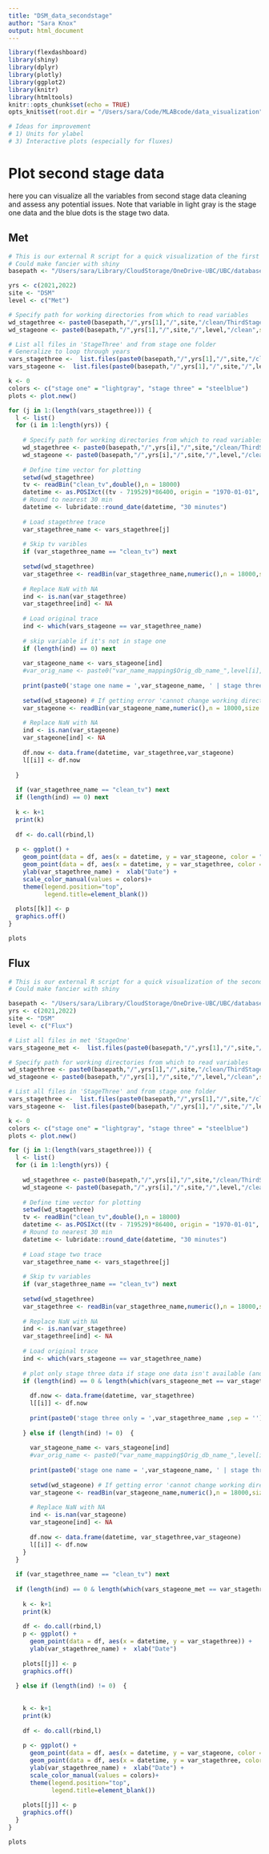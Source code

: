 ```yaml
---
title: "DSM_data_secondstage"
author: "Sara Knox"
output: html_document
---
```

<!-- NOTES: 
Need an excel spreadsheet similar to 'name_mapping_DSM.xlsx' to run -->

```r
library(flexdashboard)
library(shiny)
library(dplyr)
library(plotly)
library(ggplot2)
library(knitr)
library(htmltools)
knitr::opts_chunk$set(echo = TRUE)
opts_knit$set(root.dir = "/Users/sara/Code/MLABcode/data_visualization") # Specify directory

# Ideas for improvement
# 1) Units for ylabel
# 3) Interactive plots (especially for fluxes)
```

# Plot second stage data {.tabset}

here you can visualize all the variables from second stage data cleaning and assess any potential issues. Note that variable in light gray is the stage one data and the blue dots is the stage two data.

## Met
```r
# This is our external R script for a quick visualization of the first stage data
# Could make fancier with shiny
basepath <- "/Users/sara/Library/CloudStorage/OneDrive-UBC/UBC/database"

yrs <- c(2021,2022)
site <- "DSM"
level <- c("Met")

# Specify path for working directories from which to read variables
wd_stagethree <- paste0(basepath,"/",yrs[1],"/",site,"/clean/ThirdStage",sep = "")
wd_stageone <- paste0(basepath,"/",yrs[1],"/",site,"/",level,"/clean",sep = "")

# List all files in 'StageThree' and from stage one folder
# Generalize to loop through years
vars_stagethree <-  list.files(paste0(basepath,"/",yrs[1],"/",site,"/clean/ThirdStage",sep = ""))
vars_stageone <-  list.files(paste0(basepath,"/",yrs[1],"/",site,"/",level,"/clean",sep = ""))

k <- 0
colors <- c("stage one" = "lightgray", "stage three" = "steelblue")
plots <- plot.new()

for (j in 1:(length(vars_stagethree))) { 
  l <- list()
  for (i in 1:length(yrs)) { 
    
    # Specify path for working directories from which to read variables
    wd_stagethree <- paste0(basepath,"/",yrs[i],"/",site,"/clean/ThirdStage",sep = "")
    wd_stageone <- paste0(basepath,"/",yrs[i],"/",site,"/",level,"/clean",sep = "")
    
    # Define time vector for plotting
    setwd(wd_stagethree)
    tv <- readBin("clean_tv",double(),n = 18000)
    datetime <- as.POSIXct((tv - 719529)*86400, origin = "1970-01-01", tz = "UTC")
    # Round to nearest 30 min
    datetime <- lubridate::round_date(datetime, "30 minutes") 
    
    # Load stagethree trace
    var_stagethree_name <- vars_stagethree[j]
    
    # Skip tv varibles
    if (var_stagethree_name == "clean_tv") next
    
    setwd(wd_stagethree)
    var_stagethree <- readBin(var_stagethree_name,numeric(),n = 18000,size = 4)
    
    # Replace NaN with NA
    ind <- is.nan(var_stagethree) 
    var_stagethree[ind] <- NA
    
    # Load original trace
    ind <- which(vars_stageone == var_stagethree_name)
    
    # skip variable if it's not in stage one
    if (length(ind) == 0) next
    
    var_stageone_name <- vars_stageone[ind]
    #var_orig_name <- paste0("var_name_mapping$Orig_db_name_",level[i],sep = "")[ind]
    
    print(paste0('stage one name = ',var_stageone_name, ' | stage three name = ',var_stagethree_name ,sep = ''))
    
    setwd(wd_stageone) # If getting error 'cannot change working directory', make sure you are connected to vinimet
    var_stageone <- readBin(var_stageone_name,numeric(),n = 18000,size = 4)
    
    # Replace NaN with NA
    ind <- is.nan(var_stageone) 
    var_stageone[ind] <- NA
    
    df.now <- data.frame(datetime, var_stagethree,var_stageone)
    l[[i]] <- df.now
    
  }
  
  if (var_stagethree_name == "clean_tv") next
  if (length(ind) == 0) next
  
  k <- k+1
  print(k)
  
  df <- do.call(rbind,l)
  
  p <- ggplot() + 
    geom_point(data = df, aes(x = datetime, y = var_stageone, color = "stage one")) +
    geom_point(data = df, aes(x = datetime, y = var_stagethree, color = "stage three")) +
    ylab(var_stagethree_name) +  xlab("Date") +
    scale_color_manual(values = colors)+
    theme(legend.position="top",
          legend.title=element_blank())
  
  plots[[k]] <- p
  graphics.off()
}
```

```r
plots
```

## Flux
```r
# This is our external R script for a quick visualization of the second stage data
# Could make fancier with shiny

basepath <- "/Users/sara/Library/CloudStorage/OneDrive-UBC/UBC/database"
yrs <- c(2021,2022)
site <- "DSM"
level <- c("Flux")

# List all files in met 'StageOne' 
vars_stageone_met <-  list.files(paste0(basepath,"/",yrs[1],"/",site,"/","Met","/clean",sep = ""))

# Specify path for working directories from which to read variables
wd_stagethree <- paste0(basepath,"/",yrs[1],"/",site,"/clean/ThirdStage",sep = "")
wd_stageone <- paste0(basepath,"/",yrs[1],"/",site,"/",level,"/clean",sep = "")

# List all files in 'StageThree' and from stage one folder
vars_stagethree <-  list.files(paste0(basepath,"/",yrs[1],"/",site,"/clean/ThirdStage",sep = ""))
vars_stageone <-  list.files(paste0(basepath,"/",yrs[1],"/",site,"/",level,"/clean",sep = ""))

k <- 0
colors <- c("stage one" = "lightgray", "stage three" = "steelblue")
plots <- plot.new()

for (j in 1:(length(vars_stagethree))) { 
  l <- list()
  for (i in 1:length(yrs)) { 
    
    wd_stagethree <- paste0(basepath,"/",yrs[i],"/",site,"/clean/ThirdStage",sep = "")
    wd_stageone <- paste0(basepath,"/",yrs[i],"/",site,"/",level,"/clean",sep = "")
    
    # Define time vector for plotting
    setwd(wd_stagethree)
    tv <- readBin("clean_tv",double(),n = 18000)
    datetime <- as.POSIXct((tv - 719529)*86400, origin = "1970-01-01", tz = "UTC")
    # Round to nearest 30 min
    datetime <- lubridate::round_date(datetime, "30 minutes") 
    
    # Load stage two trace
    var_stagethree_name <- vars_stagethree[j]
    
    # Skip tv variables
    if (var_stagethree_name == "clean_tv") next
    
    setwd(wd_stagethree)
    var_stagethree <- readBin(var_stagethree_name,numeric(),n = 18000,size = 4)
    
    # Replace NaN with NA
    ind <- is.nan(var_stagethree) 
    var_stagethree[ind] <- NA
    
    # Load original trace
    ind <- which(vars_stageone == var_stagethree_name)
    
    # plot only stage three data if stage one data isn't available (and the variable is a flux variable), else plot stage one and stage two data
    if (length(ind) == 0 & length(which(vars_stageone_met == var_stagethree_name)) == 0) {
      
      df.now <- data.frame(datetime, var_stagethree)
      l[[i]] <- df.now
      
      print(paste0('stage three only = ',var_stagethree_name ,sep = ''))
      
    } else if (length(ind) != 0)  {
      
      var_stageone_name <- vars_stageone[ind]
      #var_orig_name <- paste0("var_name_mapping$Orig_db_name_",level[i],sep = "")[ind]
      
      print(paste0('stage one name = ',var_stageone_name, ' | stage three name = ',var_stagethree_name ,sep = ''))
      
      setwd(wd_stageone) # If getting error 'cannot change working directory', make sure you are connected to vinimet
      var_stageone <- readBin(var_stageone_name,numeric(),n = 18000,size = 4)
      
      # Replace NaN with NA
      ind <- is.nan(var_stageone) 
      var_stageone[ind] <- NA
      
      df.now <- data.frame(datetime, var_stagethree,var_stageone)
      l[[i]] <- df.now
    }
  }
  
  if (var_stagethree_name == "clean_tv") next
  
  if (length(ind) == 0 & length(which(vars_stageone_met == var_stagethree_name)) == 0) {
    
    k <- k+1
    print(k)
    
    df <- do.call(rbind,l)
    p <- ggplot() + 
      geom_point(data = df, aes(x = datetime, y = var_stagethree)) +
      ylab(var_stagethree_name) +  xlab("Date") 
    
    plots[[j]] <- p
    graphics.off()
    
  } else if (length(ind) != 0)  {
    
    
    k <- k+1
    print(k)
    
    df <- do.call(rbind,l) 
    
    p <- ggplot() + 
      geom_point(data = df, aes(x = datetime, y = var_stageone, color = "stage one")) +
      geom_point(data = df, aes(x = datetime, y = var_stagethree, color = "stage three")) +
      ylab(var_stagethree_name) +  xlab("Date") +
      scale_color_manual(values = colors)+
      theme(legend.position="top",
            legend.title=element_blank())
    
    plots[[j]] <- p
    graphics.off()
  }
}
```

```r
plots
```